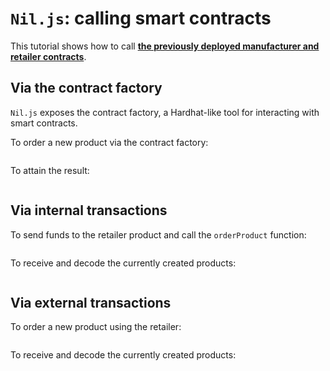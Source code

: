 # `Nil.js`: calling smart contracts

This tutorial shows how to call [**the previously deployed manufacturer and retailer contracts**](./deploying-smart-contract.mdx).

## Via the contract factory

`Nil.js` exposes the contract factory, a Hardhat-like tool for interacting with smart contracts. 

To order a new product via the contract factory:

```ts showLineNumbers file=../../tests/working-with-smart-contracts-niljs.test.mjs start=startFactoryOrder end=endFactoryOrder
```

To attain the result:

```ts showLineNumbers file=../../tests/working-with-smart-contracts-niljs.test.mjs start=startFactoryProducts end=endFactoryProducts
```

## Via internal transactions 

To send funds to the retailer product and call the `orderProduct` function:

```ts showLineNumbers file=../../tests/working-with-smart-contracts-niljs.test.mjs start=startRetailerSendsTransactionToManufacturer end=endRetailerSendsTransactionToManufacturer
```

To receive and decode the currently created products:

```ts showLineNumbers file=../../tests/working-with-smart-contracts-niljs.test.mjs start=startRetailerRetrievesTheResult end=endRetailerRetrievesTheResult 
```

## Via external transactions

To order a new product using the retailer:

```ts showLineNumbers file=../../tests/working-with-smart-contracts-niljs.test.mjs start=startExternalSendTransactionToRetailer end=endExternalSendTransactionToRetailer
```

To receive and decode the currently created products:

```ts showLineNumbers file=../../tests/working-with-smart-contracts-niljs.test.mjs start=startRetailerRetrievesTheResult end=endRetailerRetrievesTheResult 
```
